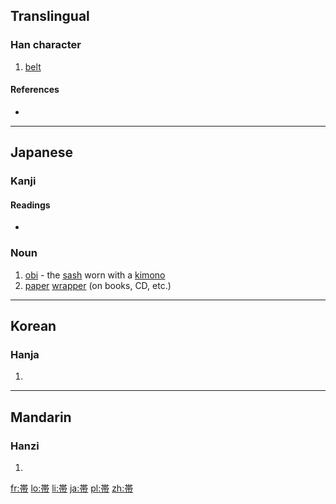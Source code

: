 {{also|帶}}
==Translingual==

===Han character===
{{Han char|rn=50|rad=巾|as=07|sn=10|four=|canj=廿十月中月 (TJBLB), X廿十月中 (XTJBL)}}

# [[belt]]

====References====
* {{Han ref|kx=0332.121|dkj=08929|dj=0638.100|hdz=10739.120|uh=5E2F|ud=24111}}

----

==Japanese==

===Kanji===
{{ja-kanji|grade=4|rs=巾07}}

====Readings====
* {{ja-readings|on=[[たい]] (tai)|kun=[[おび]] (obi), [[おびる]] (obiru)}}

===Noun===
{{ja-noun|k|hira=おび|rom=obi}}

# [[obi]] - the [[sash]] worn with a [[kimono]]
# [[paper]] [[wrapper]] (on books, CD, etc.)

----

==Korean==

===Hanja===
{{ko-hanja|hangeul=대|rv=dae|mr=tae}}

# {{defn|Korean|sort=巾07}}

----

==Mandarin==

===Hanzi===
{{cmn-hanzi|pin=[[dài]] ([[dai4]])|wg=tai<sup>4</sup>}}

# {{defn|Mandarin|sort=巾07}}

[[fr:帯]]
[[lo:帯]]
[[li:帯]]
[[ja:帯]]
[[pl:帯]]
[[zh:帯]]